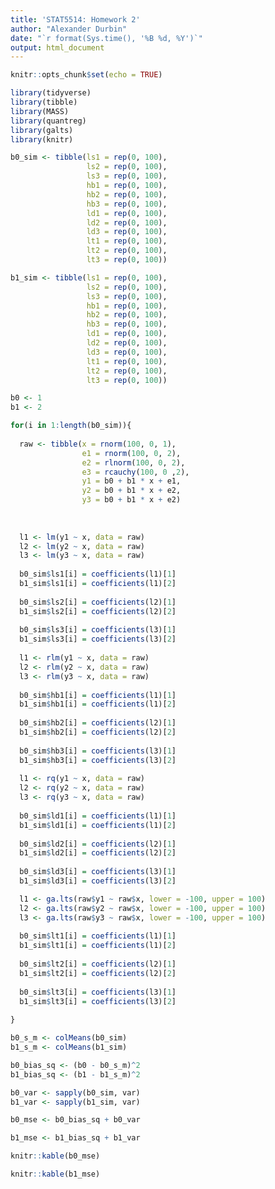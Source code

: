 ```yaml
---
title: 'STAT5514: Homework 2'
author: "Alexander Durbin"
date: "`r format(Sys.time(), '%B %d, %Y')`"
output: html_document
---
```




```r
knitr::opts_chunk$set(echo = TRUE)
```

```r

library(tidyverse)
library(tibble)
library(MASS)
library(quantreg)
library(galts)
library(knitr)

```

```r

b0_sim <- tibble(ls1 = rep(0, 100),
                 ls2 = rep(0, 100),
                 ls3 = rep(0, 100),
                 hb1 = rep(0, 100),
                 hb2 = rep(0, 100),
                 hb3 = rep(0, 100),
                 ld1 = rep(0, 100),
                 ld2 = rep(0, 100),
                 ld3 = rep(0, 100),
                 lt1 = rep(0, 100),
                 lt2 = rep(0, 100),
                 lt3 = rep(0, 100))

b1_sim <- tibble(ls1 = rep(0, 100),
                 ls2 = rep(0, 100),
                 ls3 = rep(0, 100),
                 hb1 = rep(0, 100),
                 hb2 = rep(0, 100),
                 hb3 = rep(0, 100),
                 ld1 = rep(0, 100),
                 ld2 = rep(0, 100),
                 ld3 = rep(0, 100),
                 lt1 = rep(0, 100),
                 lt2 = rep(0, 100),
                 lt3 = rep(0, 100))

b0 <- 1
b1 <- 2

for(i in 1:length(b0_sim)){
  
  raw <- tibble(x = rnorm(100, 0, 1), 
                e1 = rnorm(100, 0, 2),
                e2 = rlnorm(100, 0, 2),
                e3 = rcauchy(100, 0 ,2),
                y1 = b0 + b1 * x + e1,
                y2 = b0 + b1 * x + e2,
                y3 = b0 + b1 * x + e2)
  
  
  
  l1 <- lm(y1 ~ x, data = raw)
  l2 <- lm(y2 ~ x, data = raw)
  l3 <- lm(y3 ~ x, data = raw)
  
  b0_sim$ls1[i] = coefficients(l1)[1]
  b1_sim$ls1[i] = coefficients(l1)[2]
  
  b0_sim$ls2[i] = coefficients(l2)[1]
  b1_sim$ls2[i] = coefficients(l2)[2]
  
  b0_sim$ls3[i] = coefficients(l3)[1]
  b1_sim$ls3[i] = coefficients(l3)[2]
  
  l1 <- rlm(y1 ~ x, data = raw)
  l2 <- rlm(y2 ~ x, data = raw)
  l3 <- rlm(y3 ~ x, data = raw)
  
  b0_sim$hb1[i] = coefficients(l1)[1]
  b1_sim$hb1[i] = coefficients(l1)[2]
  
  b0_sim$hb2[i] = coefficients(l2)[1]
  b1_sim$hb2[i] = coefficients(l2)[2]
  
  b0_sim$hb3[i] = coefficients(l3)[1]
  b1_sim$hb3[i] = coefficients(l3)[2]
  
  l1 <- rq(y1 ~ x, data = raw)
  l2 <- rq(y2 ~ x, data = raw)
  l3 <- rq(y3 ~ x, data = raw)
  
  b0_sim$ld1[i] = coefficients(l1)[1]
  b1_sim$ld1[i] = coefficients(l1)[2]
  
  b0_sim$ld2[i] = coefficients(l2)[1]
  b1_sim$ld2[i] = coefficients(l2)[2]
  
  b0_sim$ld3[i] = coefficients(l3)[1]
  b1_sim$ld3[i] = coefficients(l3)[2]

  l1 <- ga.lts(raw$y1 ~ raw$x, lower = -100, upper = 100)
  l2 <- ga.lts(raw$y2 ~ raw$x, lower = -100, upper = 100)
  l3 <- ga.lts(raw$y3 ~ raw$x, lower = -100, upper = 100)
  
  b0_sim$lt1[i] = coefficients(l1)[1]
  b1_sim$lt1[i] = coefficients(l1)[2]
  
  b0_sim$lt2[i] = coefficients(l2)[1]
  b1_sim$lt2[i] = coefficients(l2)[2]
  
  b0_sim$lt3[i] = coefficients(l3)[1]
  b1_sim$lt3[i] = coefficients(l3)[2]
 
}


```


```r

b0_s_m <- colMeans(b0_sim)
b1_s_m <- colMeans(b1_sim)

b0_bias_sq <- (b0 - b0_s_m)^2
b1_bias_sq <- (b1 - b1_s_m)^2

b0_var <- sapply(b0_sim, var)
b1_var <- sapply(b1_sim, var)

b0_mse <- b0_bias_sq + b0_var

b1_mse <- b1_bias_sq + b1_var
```

```r
knitr::kable(b0_mse)

knitr::kable(b1_mse)
```